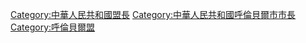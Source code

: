 [[Category:中華人民共和國盟長|Category:中華人民共和國盟長]]
[[Category:中華人民共和國呼倫貝爾市市長|Category:中華人民共和國呼倫貝爾市市長]]
[[Category:呼倫貝爾盟|Category:呼倫貝爾盟]]